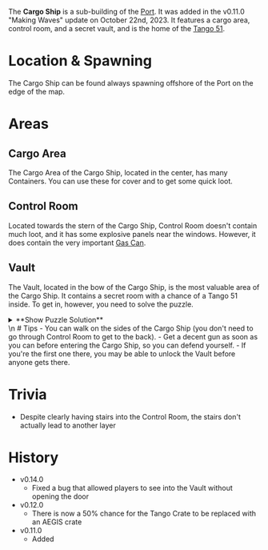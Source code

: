 The **Cargo Ship** is a sub-building of the [Port](/buildings/port). It was added in the v0.11.0 "Making Waves" update on October 22nd, 2023. It features a cargo area, control room, and a secret vault, and is the home of the [Tango 51](/weapons/guns/tango_51).

# Location & Spawning
The Cargo Ship can be found always spawning offshore of the Port on the edge of the map.

# Areas
## Cargo Area
The Cargo Area of the Cargo Ship, located in the center, has many Containers. You can use these for cover and to get some quick loot.

## Control Room
Located towards the stern of the Cargo Ship, Control Room doesn't contain much loot, and it has some explosive panels near the windows. However, it does contain the very important [Gas Can](/weapons/melee/gas_can).

## Vault
The Vault, located in the bow of the Cargo Ship, is the most valuable area of the Cargo Ship. It contains a secret room with a chance of a Tango 51 inside. To get in, however, you need to solve the puzzle.

<details><summary>**Show Puzzle Solution**</summary>In order to solve the puzzle, grab the [Gas Can](/weapons/melee/gas_can) from the Control Room. Then, walk to the front of the ship and go to the generator. Use the Gas Can to activate the generator and the door to the Vault will open.</details>
\n
# Tips
- You can walk on the sides of the Cargo Ship (you don't need to go through Control Room to get to the back).
- Get a decent gun as soon as you can before entering the Cargo Ship, so you can defend yourself.
  - If you're the first one there, you may be able to unlock the Vault before anyone gets there.

# Trivia
- Despite clearly having stairs into the Control Room, the stairs don't actually lead to another layer

# History
- v0.14.0 
  - Fixed a bug that allowed players to see into the Vault without opening the door
- v0.12.0
  - There is now a 50% chance for the Tango Crate to be replaced with an AEGIS crate
- v0.11.0
  - Added
